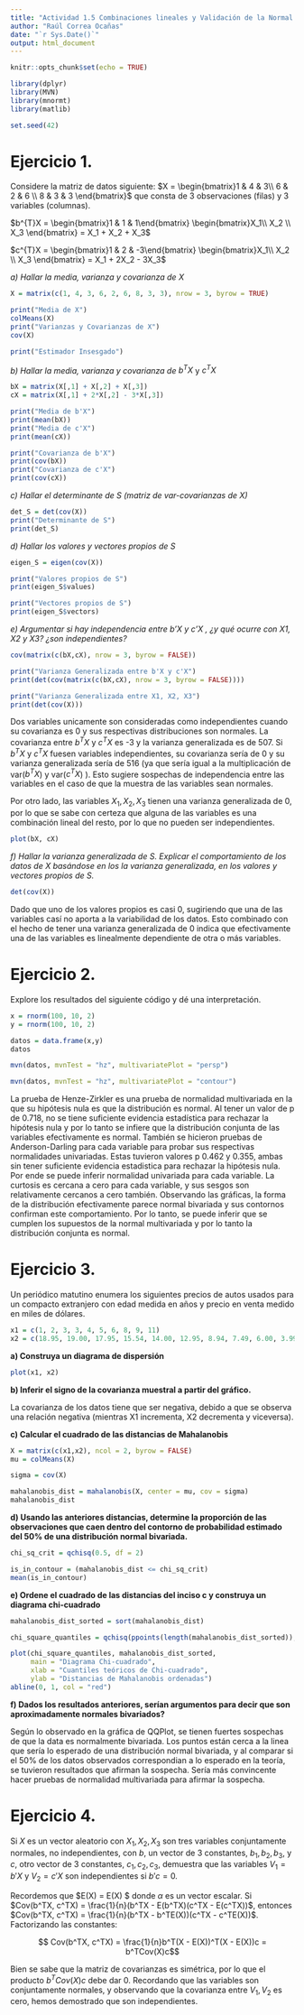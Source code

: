```yaml
---
title: "Actividad 1.5 Combinaciones lineales y Validación de la Normal Multivariada"
author: "Raúl Correa Ocañas"
date: "`r Sys.Date()`"
output: html_document
---
```


```r
knitr::opts_chunk$set(echo = TRUE)

library(dplyr)
library(MVN)
library(mnormt)
library(matlib)

set.seed(42)
```

# Ejercicio 1.

Considere la matriz de datos siguiente: $X = \begin{bmatrix}1 & 4 & 3\\ 6 & 2 & 6 \\ 8 & 3 & 3 \end{bmatrix}$ que consta de 3 observaciones (filas) y 3 variables (columnas).

$b^{T}X = \begin{bmatrix}1 & 1 & 1\end{bmatrix} \begin{bmatrix}X_1\\ X_2 \\ X_3 \end{bmatrix} = X_1 + X_2 + X_3$

$c^{T}X = \begin{bmatrix}1 & 2 & -3\end{bmatrix} \begin{bmatrix}X_1\\ X_2 \\ X_3 \end{bmatrix} = X_1 + 2X_2 - 3X_3$

*a) Hallar la media, varianza y covarianza de* $X$

```r
X = matrix(c(1, 4, 3, 6, 2, 6, 8, 3, 3), nrow = 3, byrow = TRUE)

print("Media de X")
colMeans(X)
print("Varianzas y Covarianzas de X")
cov(X)

print("Estimador Insesgado")

```

*b) Hallar la media, varianza y covarianza de* $b^{T}X$ y $c^{T}X$

```r

bX = matrix(X[,1] + X[,2] + X[,3])
cX = matrix(X[,1] + 2*X[,2] - 3*X[,3])
```

```r

print("Media de b'X")
print(mean(bX))
print("Media de c'X")
print(mean(cX))

print("Covarianza de b'X")
print(cov(bX))
print("Covarianza de c'X")
print(cov(cX))
```

*c) Hallar el determinante de S (matriz de var-covarianzas de X)*

```r
det_S = det(cov(X))
print("Determinante de S")
print(det_S)
```

*d) Hallar los valores y vectores propios de S*

```r
eigen_S = eigen(cov(X))

print("Valores propios de S")
print(eigen_S$values)

print("Vectores propios de S")
print(eigen_S$vectors)
```

*e) Argumentar si hay independencia entre b'X y c'X , ¿y qué ocurre con X1, X2 y X3? ¿son independientes?*

```r
cov(matrix(c(bX,cX), nrow = 3, byrow = FALSE))

print("Varianza Generalizada entre b'X y c'X")
print(det(cov(matrix(c(bX,cX), nrow = 3, byrow = FALSE))))

print("Varianza Generalizada entre X1, X2, X3")
print(det(cov(X)))
```

Dos variables unicamente son consideradas como independientes cuando su covarianza es 0 y sus respectivas distribuciones son normales. La covarianza entre $b^{T}X$ y $c^{T}X$ es -3 y la varianza generalizada es de 507. Si $b^{T}X$ y $c^{T}X$ fuesen variables independientes, su covarianza sería de 0 y su varianza generalizada sería de 516 (ya que sería igual a la multiplicación de var($b^{T}X$) y var($c^{T}X$) ). Esto sugiere sospechas de independencia entre las variables en el caso de que la muestra de las variables sean normales.

Por otro lado, las variables $X_1, X_2, X_3$ tienen una varianza generalizada de 0, por lo que se sabe con certeza que alguna de las variables es una combinación lineal del resto, por lo que no pueden ser independientes.

```r
plot(bX, cX)
```

*f) Hallar la varianza generalizada de S. Explicar el comportamiento de los datos de X basándose en los la varianza generalizada, en los valores y vectores propios de S.*

```r
det(cov(X))
```

Dado que uno de los valores propios es casi 0, sugiriendo que una de las variables casí no aporta a la variabilidad de los datos. Esto combinado con el hecho de tener una varianza generalizada de 0 indica que efectivamente una de las variables es linealmente dependiente de otra o más variables.

# Ejercicio 2.

Explore los resultados del siguiente código y dé una interpretación.

```r

x = rnorm(100, 10, 2)
y = rnorm(100, 10, 2)

datos = data.frame(x,y)
datos
```

```r
mvn(datos, mvnTest = "hz", multivariatePlot = "persp")
```

```r
mvn(datos, mvnTest = "hz", multivariatePlot = "contour")
```

La prueba de Henze-Zirkler es una prueba de normalidad multivariada en la que su hipótesis nula es que la distribución es normal. Al tener un valor de p de 0.718, no se tiene suficiente evidencia estadística para rechazar la hipótesis nula y por lo tanto se infiere que la distribución conjunta de las variables efectivamente es normal. También se hicieron pruebas de Anderson-Darling para cada variable para probar sus respectivas normalidades univariadas. Estas tuvieron valores p 0.462 y 0.355, ambas sin tener suficiente evidencia estadistica para rechazar la hipótesis nula. Por ende se puede inferir normalidad univariada para cada variable. La curtosis es cercana a cero para cada variable, y sus sesgos son relativamente cercanos a cero también. Observando las gráficas, la forma de la distribución efectivamente parece normal bivariada y sus contornos confirman este comportamiento. Por lo tanto, se puede inferir que se cumplen los supuestos de la normal multivariada y por lo tanto la distribución conjunta es normal.

# Ejercicio 3.

Un periódico matutino enumera los siguientes precios de autos usados para un compacto extranjero con edad medida en años y precio en venta medido en miles de dólares. 

```r
x1 = c(1, 2, 3, 3, 4, 5, 6, 8, 9, 11)
x2 = c(18.95, 19.00, 17.95, 15.54, 14.00, 12.95, 8.94, 7.49, 6.00, 3.99)
```

**a) Construya un diagrama de dispersión**

```r
plot(x1, x2)
```

**b) Inferir el signo de la covarianza muestral a partir del gráfico.** 

La covarianza de los datos tiene que ser negativa, debido a que se observa una relación negativa (mientras X1 incrementa, X2 decrementa y viceversa).

**c) Calcular el cuadrado de las distancias de Mahalanobis**

```r
X = matrix(c(x1,x2), ncol = 2, byrow = FALSE)
mu = colMeans(X)

sigma = cov(X)

mahalanobis_dist = mahalanobis(X, center = mu, cov = sigma)
mahalanobis_dist

```

**d) Usando las anteriores distancias, determine la proporción de las observaciones que caen dentro del contorno de probabilidad estimado del 50% de una distribución normal bivariada.** 

```r
chi_sq_crit = qchisq(0.5, df = 2)

is_in_contour = (mahalanobis_dist <= chi_sq_crit)
mean(is_in_contour)
```

**e) Ordene el cuadrado de las distancias del inciso c y construya un diagrama chi-cuadrado**

```r
mahalanobis_dist_sorted = sort(mahalanobis_dist)

chi_square_quantiles = qchisq(ppoints(length(mahalanobis_dist_sorted)), df = 2)

plot(chi_square_quantiles, mahalanobis_dist_sorted, 
     main = "Diagrama Chi-cuadrado",
     xlab = "Cuantiles teóricos de Chi-cuadrado",
     ylab = "Distancias de Mahalanobis ordenadas")
abline(0, 1, col = "red")

```

**f) Dados los resultados anteriores, serían argumentos para decir que son aproximadamente normales bivariados?**

Según lo observado en la gráfica de QQPlot, se tienen fuertes sospechas de que la data es normalmente bivariada. Los puntos están cerca a la linea que sería lo esperado de una distribución normal bivariada, y al comparar si el 50% de los datos observados correspondian a lo esperado en la teoría, se tuvieron resultados que afirman la sospecha. Sería más convincente hacer pruebas de normalidad multivariada para afirmar la sospecha.

# Ejercicio 4.

Si $X$ es un vector aleatorio con $X_1, X_2, X_3$ son tres variables conjuntamente normales, no independientes, con $b$, un vector de 3 constantes, $b_1, b_2, b_3$, y $c$, otro vector de 3 constantes, $c_1, c_2, c_3$, demuestra que las variables $V_1 = b'X$ y $V_2 = c'X$ son independientes si $b'c = 0$.

Recordemos que $E(\alpha X) = \alpha E(X) $ donde $\alpha$ es un vector escalar. Si $Cov(b^TX, c^TX) = \frac{1}{n}(b^TX - E(b^TX)(c^TX - E(c^TX))$, entonces $Cov(b^TX, c^TX) = \frac{1}{n}(b^TX - b^TE(X))(c^TX - c^TE(X))$. Factorizando las constantes:

$$ Cov(b^TX, c^TX) = \frac{1}{n}b^T(X - E(X))^T(X - E(X))c = b^TCov(X)c$$

Bien se sabe que la matriz de covarianzas es simétrica, por lo que el producto $b^TCov(X)c$ debe dar 0. Recordando que las variables son conjuntamente normales, y observando que la covarianza entre $V_1, V_2$ es cero, hemos demostrado que son independientes.